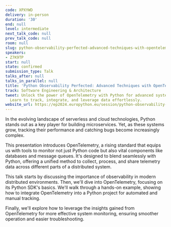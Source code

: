 ```yaml
---
code: XPXYWD
delivery: in-person
duration: '30'
end: null
level: intermediate
next_talk_code: null
prev_talk_code: null
room: null
slug: python-observability-perfected-advanced-techniques-with-opentelemetry
speakers:
- Z7K9TP
start: null
state: confirmed
submission_type: Talk
talks_after: null
talks_in_parallel: null
title: 'Python Observability Perfected: Advanced Techniques with OpenTelemetry'
track: Software Engineering & Architecture
tweet: Unlock the power of OpenTelemetry with Python for advanced system observability.
  Learn to track, integrate, and leverage data effortlessly.
website_url: https://ep2024.europython.eu/session/python-observability-perfected-advanced-techniques-with-opentelemetry
---
```


In the evolving landscape of serverless and cloud technologies, Python stands out as a key player for building microservices. Yet, as these systems grow, tracking their performance and catching bugs become increasingly complex.

This presentation introduces OpenTelemetry, a rising standard that equips us with tools to monitor not just Python code but also vital components like databases and message queues. It's designed to blend seamlessly with Python, offering a unified method to collect, process, and share telemetry data across different parts of a distributed system.

This talk starts by discussing the importance of observability in modern distributed environments. Then, we'll dive into OpenTelemetry, focusing on its Python SDK's basics. We'll walk through a hands-on example, showing how to integrate OpenTelemetry into a Python project for automated and manual tracking.

Finally, we'll explore how to leverage the insights gained from OpenTelemetry for more effective system monitoring, ensuring smoother operation and easier troubleshooting.
